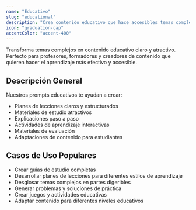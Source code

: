 ```yaml
---
name: "Educativo"
slug: "educational"
description: "Crea contenido educativo que hace accesibles temas complejos."
icon: "graduation-cap"
accentColor: "accent-400"
---
```


<CategoryDescription>
  Transforma temas complejos en contenido educativo claro y atractivo. Perfecto para profesores, formadores y creadores de contenido que quieren hacer el aprendizaje más efectivo y accesible.
</CategoryDescription>

## Descripción General

Nuestros prompts educativos te ayudan a crear:
- Planes de lecciones claros y estructurados
- Materiales de estudio atractivos
- Explicaciones paso a paso
- Actividades de aprendizaje interactivas
- Materiales de evaluación
- Adaptaciones de contenido para estudiantes

## Casos de Uso Populares

- Crear guías de estudio completas
- Desarrollar planes de lecciones para diferentes estilos de aprendizaje
- Desglosar temas complejos en partes digeribles
- Generar problemas y soluciones de práctica
- Crear juegos y actividades educativas
- Adaptar contenido para diferentes niveles educativos
